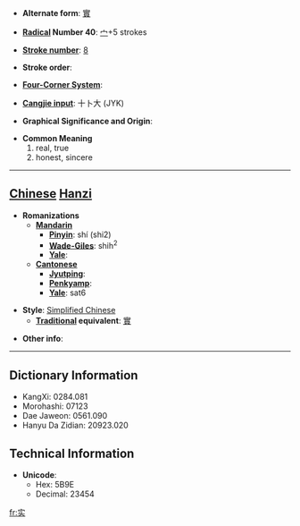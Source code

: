 * '''Alternate form''': [[實]]

* '''[[Wiktionary:Chinese radical index| Radical]] Number 40''': [[Wiktionary:Chinese radical index 宀|宀]]+5 strokes

* '''[[Wiktionary:Chinese total strokes index|Stroke number]]''': [[Wiktionary:Chinese total strokes index 8|8]]

* '''Stroke order''': 

* '''[[Wiktionary:Chinese four corner index|Four-Corner System]]''': 

* '''[[Wiktionary:Chinese Cangjie index|Cangjie input]]''': 十卜大 (JYK)

* '''Graphical Significance and Origin''': 

* '''Common Meaning'''
*#real, true
*# honest, sincere


----

== [[Chinese]] [[Hanzi]] ==

* '''Romanizations'''
** '''[[Mandarin]]'''
*** '''[[Pinyin]]''': shí (shi2)
*** '''[[Wade-Giles]]''': shih<sup>2</sup>
*** '''[[Yale]]''': 
** '''[[Cantonese]]'''
*** '''[[Jyutping]]''':
*** '''[[Penkyamp]]''': 
*** '''[[Yale]]''': sat6

* '''Style''': [[Simplified Chinese]] 
** '''[[Traditional Chinese|Traditional]] equivalent''': [[實]]

* '''Other info''': 

----

== Dictionary Information ==

* KangXi: 0284.081
* Morohashi: 07123
* Dae Jaweon: 0561.090
* Hanyu Da Zidian: 20923.020

== Technical Information ==

* '''Unicode''':
** Hex: 5B9E
** Decimal: 23454

[[fr:实]]